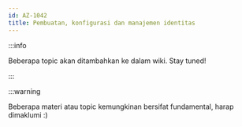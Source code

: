 ```yaml
---
id: AZ-1042
title: Pembuatan, konfigurasi dan manajemen identitas
---
```


:::info

Beberapa topic akan ditambahkan ke dalam wiki. Stay tuned!

:::

:::warning

Beberapa materi atau topic kemungkinan bersifat fundamental, harap dimaklumi :)

